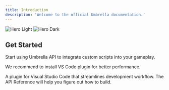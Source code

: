```yaml
---
title: Introduction
description: 'Welcome to the official Umbrella documentation.'
---
```


<img
  className="block dark:hidden"
  src="/images/api-light.svg"
  alt="Hero Light"
/>
<img
  className="hidden dark:block"
  src="/images/api-dark.svg"
  alt="Hero Dark"
/>

## Get Started

Start using Umbrella API to integrate custom scripts into your gameplay. 

<Tip>We recommend to install VS Code plugin for better performance.</Tip>

<CardGroup cols={2}>
  <Card
    title="VS Code Plugin"
    icon="puzzle-piece"
    href="https://marketplace.visualstudio.com/items?itemName=ILKA.umbrella-vscode"
  >
    A plugin for Visual Studio Code that streamlines development workflow.
  </Card>
  <Card
    title="API Reference"
    icon="image"
    href="https://mintlify.com/docs/development"
  >
    The API Reference will help you figure out how to build.
  </Card>
</CardGroup>
